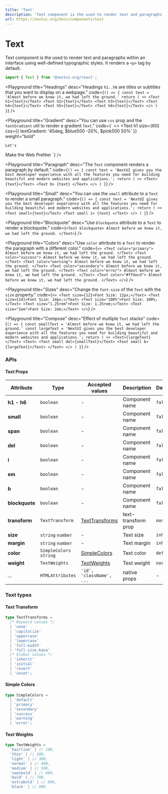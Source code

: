 ```yaml
---
title: 'Text'
description: 'Text component is the used to render text and paragraphs within an interface using well-defined typographic styles.'
url: https://nextui.org/docs/components/text
---
```


# Text

Text component is the used to render text and paragraphs within an interface using well-defined typographic styles.
It renders a `<p>` tag by default.

```jsx
import { Text } from '@nextui-org/react';
```

<CarbonAd />

<Playground
  title="Headings"
  desc="Headings `h1..h6` are titles or subtitles that you want to display on a webpage."
  code={`
() => {
  const text = 'Almost before we knew it, we had left the ground.'
  return (
    <>
      <Text h1>{text}</Text>
      <Text h2>{text}</Text>
      <Text h3>{text}</Text>
      <Text h4>{text}</Text>
      <Text h5>{text}</Text>
      <Text h6>{text}</Text>
    </>
  )
}
`}
/>

<Playground
  title="Gradient"
  desc="You can use `css` prop and the `textGradient` util to render a gradient `Text`."
  code={`
<>
  <Text
    h1
    size={60}
    css={{
      textGradient: '45deg, $blue500 -20%, $pink500 50%'
    }}
    weight="bold"
  >
    Let's
  </Text>
  <Text
    h1
    size={60}
    css={{
      textGradient: '45deg, $purple500 -20%, $pink500 100%'
    }}
    weight="bold"
  >
    Make the Web
  </Text>
  <Text
    h1
    size={60}
    css={{
      textGradient: '45deg, $yellow500 -20%, $red500 100%'
    }}
    weight="bold"
  >
    Prettier
  </Text>
</>
`}
/>

<Playground
  title="Paragraph"
  desc="The `Text` component renders a paragraph by default."
  code={`
  () => {
  const text = 'NextUI gives you the best developer experience with all the features you need for building beautiful and modern websites and applications.';
  return (
    <>
        <Text>{text}</Text>
        <Text b>
          {text}
        </Text>
    </>
   )
}
`}
/>

<Playground
  title="Small"
  desc="You can use the `small` attribute to a `Text` to render a small paragraph."
  code={`
  () => {
  const text = 'NextUI gives you the best developer experience with all the features you need for building beautiful and modern websites and applications.';
  return (
    <>
        <Text small>{text}</Text>
        <Text small i>
         {text}
        </Text>
    </>
   )
  }
`}
/>

<Playground
  title="Blockquote"
  desc="Use `blockquote` attribute to a `Text` to render a blockquote."
  code={`
<Text blockquote>
  Almost before we knew it, we had left the ground.
</Text>
`}
/>

<Playground
  title="Colors"
  desc="Use `color` attribute to a `Text` to render the paragraph with a different color."
  code={`
<>
  <Text color="primary">
     Almost before we knew it, we had left the ground.
  </Text>
  <Text color="success">
     Almost before we knew it, we had left the ground.
  </Text>
  <Text color="warning">
     Almost before we knew it, we had left the ground.
  </Text>
  <Text color="secondary">
     Almost before we knew it, we had left the ground.
  </Text>
  <Text color="error">
     Almost before we knew it, we had left the ground.
  </Text>
  <Text color="#ff4ecd">
     Almost before we knew it, we had left the ground.
  </Text>
</>
`}
/>

<Playground
  title="Sizes"
  desc="Change the `font-size` of the `Text` with the `size` property."
  code={`
<>
  <Text size={12}>Font Size: 12px;</Text>
  <Text size={14}>Font Size: 14px;</Text>
  <Text size="100%">Font Size: 100%;</Text>
  <Text size="1.25rem">Font Size: 1.25rem;</Text>
  <Text size="2em">Font Size: 2em;</Text>
</>
`}
/>

<Playground
  title="Compose"
  desc="Effect of multiple `Text` stacks"
  code={`
  () => {
  const smallText = 'Almost before we knew it, we had left the ground.'
  const largeText = 'NextUI gives you the best developer experience with all the features you need for building beautiful and modern websites and applications.';
  return (
    <>
        <Text>{largeText}</Text>
        <Text>
         <Text small del>{smallText}</Text>
         <Text small b>{largeText}</Text>
        </Text>
    </>
   )
}
`}
/>

<Spacer y={3} />

### APIs

<Spacer y={2} />

#### Text Props

| Attribute      | Type                    | Accepted values                    | Description         | Default   |
| -------------- | ----------------------- | ---------------------------------- | ------------------- | --------- |
| **h1 - h6**    | `boolean`               | -                                  | Component name      | `false`   |
| **small**      | `boolean`               | -                                  | Component name      | `false`   |
| **span**       | `boolean`               | -                                  | Component name      | `false`   |
| **del**        | `boolean`               | -                                  | Component name      | `false`   |
| **i**          | `boolean`               | -                                  | Component name      | `false`   |
| **em**         | `boolean`               | -                                  | Component name      | `false`   |
| **b**          | `boolean`               | -                                  | Component name      | `false`   |
| **blockquote** | `boolean`               | -                                  | Component name      | `false`   |
| **transform**  | `TextTransform`         | [TextTransforms](#text-transforms) | text-transform prop | `none`    |
| **size**       | `string` `number`       | -                                  | Text size           | `inherit` |
| **margin**     | `string` `number`       | -                                  | Text margin         | `inherit` |
| **color**      | `SimpleColors` `string` | [SimpleColors](#normal-colors)     | Text color          | `default` |
| **weight**     | `TextWeights`           | [TextWeights](#text-weights)       | Text weight         | `noset`   |
| ...            | `HTMLAttributes`        | `'id', 'className', ...`           | native props        | -         |

<Spacer y={2} />

### Text types

<Spacer y={1} />

#### Text Transform

```ts
type TextTransforms =
  /* Keyword values */
  | 'none'
  | 'capitalize'
  | 'uppercase'
  | 'lowercase'
  | 'full-width'
  | 'full-size-kana'
  /* Global values */
  | 'inherit'
  | 'initial'
  | 'revert'
  | 'unset';
```

#### Simple Colors

```ts
type SimpleColors =
  | 'default'
  | 'primary'
  | 'secondary'
  | 'success'
  | 'warning'
  | 'error';
```

#### Text Weights

```ts
type TextWeights =
  'hairline' | // 100,
  'thin' | // 200,
  'light' | // 300,
  'normal' | // 400,
  'medium' | // 500,
  'semibold' | // 600,
  'bold' | // 700,
  'extrabold' | // 800,
  'black' | // 900
```
